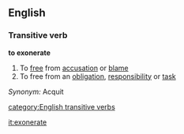 ==English==
===Transitive verb===
'''to exonerate'''
#To [[free]] from [[accusation]] or [[blame]]
#To free from an [[obligation]], [[responsibility]] or [[task]]

<i>Synonym: </i>Acquit

[[category:English transitive verbs]]

[[it:exonerate]]